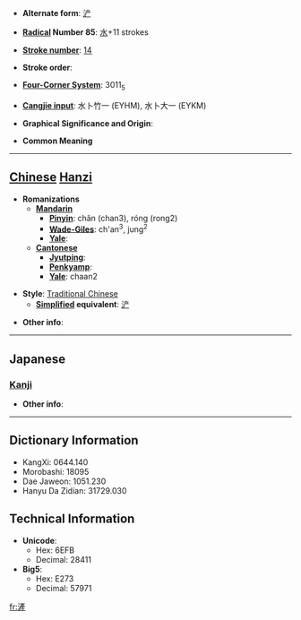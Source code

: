 * '''Alternate form''': [[浐]]

* '''[[Wiktionary:Chinese radical index| Radical]] Number 85''': [[Wiktionary:Chinese radical index 水|水]]+11 strokes

* '''[[Wiktionary:Chinese total strokes index|Stroke number]]''': [[Wiktionary:Chinese total strokes index 14|14]]

* '''Stroke order''': 

* '''[[Wiktionary:Chinese four corner index|Four-Corner System]]''': 3011<sub>5</sub>

* '''[[Wiktionary:Chinese Cangjie index|Cangjie input]]''': 水卜竹一 (EYHM), 水卜大一 (EYKM)

* '''Graphical Significance and Origin''': 

* '''Common Meaning'''

----

== [[Chinese]] [[Hanzi]] ==

* '''Romanizations'''
** '''[[Mandarin]]'''
*** '''[[Pinyin]]''': chǎn (chan3), róng (rong2)
*** '''[[Wade-Giles]]''': ch'an<sup>3</sup>, jung<sup>2</sup>
*** '''[[Yale]]''': 
** '''[[Cantonese]]'''
*** '''[[Jyutping]]''':
*** '''[[Penkyamp]]''': 
*** '''[[Yale]]''': chaan2

* '''Style''': [[Traditional Chinese]] 
** '''[[Simplified Chinese|Simplified]] equivalent''': [[浐]]

* '''Other info''': 

----

==Japanese==
===[[Kanji]]===
{{kanji|on readings=[[さん]] (san), [[せん]] (sen)|kun readings=}}

* '''Other info''':  

----

== Dictionary Information ==

* KangXi: 0644.140
* Morobashi: 18095
* Dae Jaweon: 1051.230
* Hanyu Da Zidian: 31729.030

== Technical Information ==

* '''Unicode''':
** Hex: 6EFB
** Decimal: 28411
* '''Big5''':
** Hex: E273
** Decimal: 57971

[[fr:滻]]